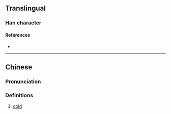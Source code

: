 {{character info}}
==Translingual==

===Han character===
{{Han char|rn=15|rad=冫|as=08|sn=10|four=|canj=IMGTJ|ids=⿰冫幸}}

====References====
* {{Han ref|kx=0132.360|hdz=10298.040|uh=34D1|ud=13521}}

----

==Chinese==
{{zh-forms}}

===Pronunciation===
{{zh-pron
|m=xìng
|c=haang6
|mc=
|oc=
|ma=
|cat=a
}}

===Definitions===
{{zh-hanzi}}

# [[cold]]